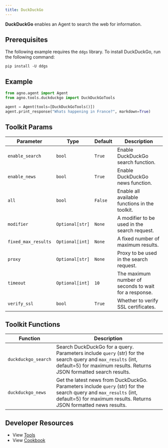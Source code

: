 ```yaml
---
title: DuckDuckGo
---
```


**DuckDuckGo** enables an Agent to search the web for information.

## Prerequisites

The following example requires the `ddgs` library. To install DuckDuckGo, run the following command:

```shell
pip install -U ddgs
```

## Example

```python cookbook/tools/duckduckgo.py
from agno.agent import Agent
from agno.tools.duckduckgo import DuckDuckGoTools

agent = Agent(tools=[DuckDuckGoTools()])
agent.print_response("Whats happening in France?", markdown=True)
```

## Toolkit Params

| Parameter           | Type              | Default | Description                                                                                          |
| ------------------- | ----------------- | ------- | ---------------------------------------------------------------------------------------------------- |
| `enable_search`     | `bool`            | `True`  | Enable DuckDuckGo search function.                                                                  |
| `enable_news`       | `bool`            | `True`  | Enable DuckDuckGo news function.                                                                    |
| `all`               | `bool`            | `False` | Enable all available functions in the toolkit.                                                      |
| `modifier`          | `Optional[str]`   | `None`  | A modifier to be used in the search request.                                                        |
| `fixed_max_results` | `Optional[int]`   | `None`  | A fixed number of maximum results.                                                                  |
| `proxy`             | `Optional[str]`   | `None`  | Proxy to be used in the search request.                                                             |
| `timeout`           | `Optional[int]`   | `10`    | The maximum number of seconds to wait for a response.                                               |
| `verify_ssl`        | `bool`            | `True`  | Whether to verify SSL certificates.                                                                 |

## Toolkit Functions

| Function            | Description                                                                                                                                                         |
| ------------------- | ------------------------------------------------------------------------------------------------------------------------------------------------------------------- |
| `duckduckgo_search` | Search DuckDuckGo for a query. Parameters include `query` (str) for the search query and `max_results` (int, default=5) for maximum results. Returns JSON formatted search results. |
| `duckduckgo_news`   | Get the latest news from DuckDuckGo. Parameters include `query` (str) for the search query and `max_results` (int, default=5) for maximum results. Returns JSON formatted news results. |

## Developer Resources

- View [Tools](https://github.com/agno-agi/agno/blob/main/libs/agno/agno/tools/duckduckgo.py)
- View [Cookbook](https://github.com/agno-agi/agno/tree/v2.0/cookbook/tools/duckduckgo_tools.py)
